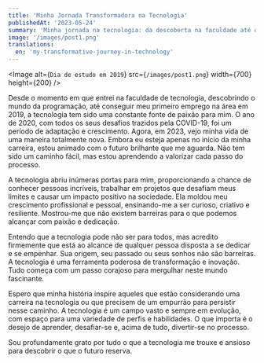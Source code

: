 ```yaml
---
title: 'Minha Jornada Transformadora na Tecnologia'
publishedAt: '2023-05-24'
summary: 'Minha jornada na tecnologia: da descoberta na faculdade até os desafios e conquistas em meio à pandemia de COVID-19, um caminho de crescimento e paixão."'
image: '/images/post1.png'
translations:
  en: 'my-transformative-journey-in-technology'
---
```



<Image
  alt={`Dia de estudo em 2019`}
  src={`/images/post1.png`}
  width={700}
  height={200}
/>

Desde o momento em que entrei na faculdade de tecnologia, descobrindo o mundo da programação, até conseguir meu primeiro emprego na área em 2019, a tecnologia tem sido uma constante fonte de paixão para mim. O ano de 2020, com todos os seus desafios trazidos pela COVID-19, foi um período de adaptação e crescimento. Agora, em 2023, vejo minha vida de uma maneira totalmente nova. Embora eu esteja apenas no início da minha carreira, estou animado com o futuro brilhante que me aguarda. Não tem sido um caminho fácil, mas estou aprendendo a valorizar cada passo do processo.

A tecnologia abriu inúmeras portas para mim, proporcionando a chance de conhecer pessoas incríveis, trabalhar em projetos que desafiam meus limites e causar um impacto positivo na sociedade. Ela moldou meu crescimento profissional e pessoal, ensinando-me a ser curioso, criativo e resiliente. Mostrou-me que não existem barreiras para o que podemos alcançar com paixão e dedicação.

Entendo que a tecnologia pode não ser para todos, mas acredito firmemente que está ao alcance de qualquer pessoa disposta a se dedicar e se empenhar. Sua origem, seu passado ou seus sonhos não são barreiras. A tecnologia é uma ferramenta poderosa de transformação e inovação. Tudo começa com um passo corajoso para mergulhar neste mundo fascinante.

Espero que minha história inspire aqueles que estão considerando uma carreira na tecnologia ou que precisem de um empurrão para persistir nesse caminho. A tecnologia é um campo vasto e sempre em evolução, com espaço para uma variedade de perfis e habilidades. O que importa é o desejo de aprender, desafiar-se e, acima de tudo, divertir-se no processo.

Sou profundamente grato por tudo o que a tecnologia me trouxe e ansioso para descobrir o que o futuro reserva.

